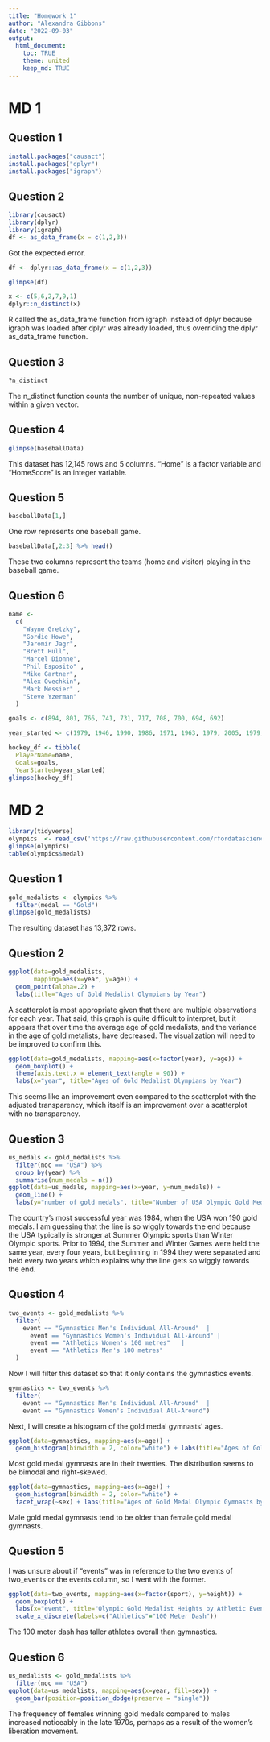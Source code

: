 ```yaml
---
title: "Homework 1"
author: "Alexandra Gibbons"
date: "2022-09-03"
output: 
  html_document:
    toc: TRUE
    theme: united
    keep_md: TRUE
---
```


# MD 1

## Question 1

```r
install.packages("causact")
install.packages("dplyr")
install.packages("igraph")
```

## Question 2

```r
library(causact)
library(dplyr)
library(igraph)
df <- as_data_frame(x = c(1,2,3))
```

Got the expected error.

```r
df <- dplyr::as_data_frame(x = c(1,2,3))
```

```r
glimpse(df)
```

```r
x <- c(5,6,2,7,9,1)
dplyr::n_distinct(x)
```

R called the as_data_frame function from igraph instead of dplyr because igraph was loaded after dplyr was already loaded, thus overriding the dplyr as_data_frame function.

## Question 3

```r
?n_distinct
```

The n_distinct function counts the number of unique, non-repeated values within a given vector.

## Question 4

```r
glimpse(baseballData)
```

This dataset has 12,145 rows and 5 columns. "Home" is a factor variable and "HomeScore" is an integer variable.

## Question 5

```r
baseballData[1,]
```

One row represents one baseball game.

```r
baseballData[,2:3] %>% head()
```

These two columns represent the teams (home and visitor) playing in the baseball game.

## Question 6

```r
name <-
  c(
    "Wayne Gretzky",
    "Gordie Howe",
    "Jaromir Jagr",
    "Brett Hull",
    "Marcel Dionne",
    "Phil Esposito" ,
    "Mike Gartner",
    "Alex Ovechkin",
    "Mark Messier" ,
    "Steve Yzerman"
  )

goals <- c(894, 801, 766, 741, 731, 717, 708, 700, 694, 692)

year_started <- c(1979, 1946, 1990, 1986, 1971, 1963, 1979, 2005, 1979, 1983)

hockey_df <- tibble(
  PlayerName=name, 
  Goals=goals, 
  YearStarted=year_started)
glimpse(hockey_df)
```

# MD 2

```r
library(tidyverse)
olympics  <- read_csv('https://raw.githubusercontent.com/rfordatascience/tidytuesday/master/data/2021/2021-07-27/olympics.csv')
glimpse(olympics)
table(olympics$medal)
```

## Question 1

```r
gold_medalists <- olympics %>% 
  filter(medal == "Gold")
glimpse(gold_medalists)
```

The resulting dataset has 13,372 rows.

## Question 2

```r
ggplot(data=gold_medalists, 
       mapping=aes(x=year, y=age)) +
  geom_point(alpha=.2) + 
  labs(title="Ages of Gold Medalist Olympians by Year")
```

A scatterplot is most appropriate given that there are multiple observations for each year. That said, this graph is quite difficult to interpret, but it appears that over time the average age of gold medalists, and the variance in the age of gold metalists, have decreased. The visualization will need to be improved to confirm this.

```r
ggplot(data=gold_medalists, mapping=aes(x=factor(year), y=age)) +
  geom_boxplot() + 
  theme(axis.text.x = element_text(angle = 90)) + 
  labs(x="year", title="Ages of Gold Medalist Olympians by Year")
```

This seems like an improvement even compared to the scatterplot with the adjusted transparency, which itself is an improvement over a scatterplot with no transparency. 

## Question 3

```r
us_medals <- gold_medalists %>% 
  filter(noc == "USA") %>% 
  group_by(year) %>% 
  summarise(num_medals = n())
ggplot(data=us_medals, mapping=aes(x=year, y=num_medals)) + 
  geom_line() + 
  labs(y="number of gold medals", title="Number of USA Olympic Gold Medals by Year")
```

The country's most successful year was 1984, when the USA won 190 gold medals. I am guessing that the line is so wiggly towards the end because the USA typically is stronger at Summer Olympic sports than Winter Olympic sports. Prior to 1994, the Summer and Winter Games were held the same year, every four years, but beginning in 1994 they were separated and held every two years which explains why the line gets so wiggly towards the end.

## Question 4

```r
two_events <- gold_medalists %>%
  filter(
    event == "Gymnastics Men's Individual All-Around"  |
      event == "Gymnastics Women's Individual All-Around" |
      event == "Athletics Women's 100 metres"   |
      event == "Athletics Men's 100 metres"
  ) 
```

Now I will filter this dataset so that it only contains the gymnastics events.

```r
gymnastics <- two_events %>% 
  filter(
    event == "Gymnastics Men's Individual All-Around"  |
    event == "Gymnastics Women's Individual All-Around")
```

Next, I will create a histogram of the gold medal gymnasts' ages.

```r
ggplot(data=gymnastics, mapping=aes(x=age)) +
  geom_histogram(binwidth = 2, color="white") + labs(title="Ages of Gold Medal Olympic Gymnasts, 1900-2016")
```

Most gold medal gymnasts are in their twenties. The distribution seems to be bimodal and right-skewed.


```r
ggplot(data=gymnastics, mapping=aes(x=age)) +
  geom_histogram(binwidth = 2, color="white") +
  facet_wrap(~sex) + labs(title="Ages of Gold Medal Olympic Gymnasts by Gender, 1900-2016")
```

Male gold medal gymnasts tend to be older than female gold medal gymnasts.

## Question 5

I was unsure about if "events" was in reference to the two events of two_events or the events column, so I went with the former.

```r
ggplot(data=two_events, mapping=aes(x=factor(sport), y=height)) +
  geom_boxplot() + 
  labs(x="event", title="Olympic Gold Medalist Heights by Athletic Event") + 
  scale_x_discrete(labels=c("Athletics"="100 Meter Dash"))
```

The 100 meter dash has taller athletes overall than  gymnastics.

## Question 6
```r
us_medalists <- gold_medalists %>% 
  filter(noc == "USA")
ggplot(data=us_medalists, mapping=aes(x=year, fill=sex)) +
  geom_bar(position=position_dodge(preserve = "single"))
```

The frequency of females winning gold medals compared to males increased noticeably in the late 1970s, perhaps as a result of the women's liberation movement.